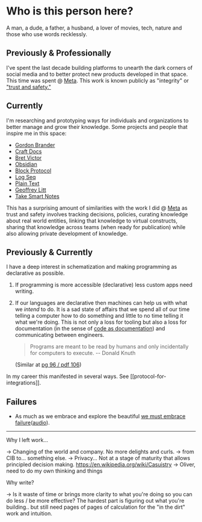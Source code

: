 # Who is this person here?

A man, a dude, a father, a husband, a lover of movies, tech, nature and those who use words recklessly.

## Previously & Professionally

I've spent the last decade building platforms to unearth the dark corners of social media and
to better protect new products developed in that space. This time was spent @ [Meta](meta.com). This work is known publicly as
"integrity" or ["trust and safety."](https://about.facebook.com/actions/promoting-safety-and-expression/)

## Currently

I'm researching and prototyping ways for individuals and organizations to better manage and grow their knowledge.
Some projects and people that inspire me in this space:

- [Gordon Brander](https://subconscious.substack.com/)
- [Craft Docs](https://www.craft.do/)
- [Bret Victor](http://worrydream.com/)
- [Obsidian](https://obsidian.md/)
- [Block Protocol](https://blockprotocol.org/)
- [Log Seq](https://logseq.com/)
- [Plain Text](https://plaintextaccounting.org/)
- [Geoffrey Litt](https://www.geoffreylitt.com/)
- [Take Smart Notes](https://takesmartnotes.com/)

This has a surprising amount of similarities with the work I did @ [Meta](meta.com) as trust and safety involves tracking decisions,
policies, curating knowledge about real world entities, linking that knowledge to virtual constructs, sharing that knowledge
across teams (when ready for publication) while also allowing private development of knowledge.

## Previously & Currently

I have a deep interest in schematization and making programming as declarative as possible.

1. If programming is more accessible (declarative) less custom apps need writing.
2. If our languages are declarative then machines can help us with what we _intend_ to do. It is a sad state of affairs that we spend
   all of our time telling a computer how to do something and little to no time telling it what we're doing. This is not only
   a loss for tooling but also a loss for documentation (in the sense of [code as documentation](https://martinfowler.com/bliki/CodeAsDocumentation.html)) and communicating
   between engineers.

   > Programs are meant to be read by humans and only incidentally for computers to execute. -- Donald Knuth

   (Similar at [pg 96 / pdf 106](http://www.softwarepreservation.com/projects/LISP/book/III_LispBook_Apr66-Acro5.pdf))

In my career this manifested in several ways. See [[protocol-for-integrations]].

## Failures

- As much as we embrace and explore the beautiful [we must embrace failure](https://www.philosophizethis.org/transcript/episode-156-transcript)([audio](https://www.philosophizethis.org/podcast/episode-152-the-frankfurt-school-walter-benjamin-pt-1-agcpw-fll9y)).

---

Why I left work...

-> Changing of the world and company. No more delights and curls.
-> from CIB to... something else.
-> Privacy... Not at a stage of maturity that allows principled decision making. https://en.wikipedia.org/wiki/Casuistry
-> Oliver, need to do my own thinking and things

Why write?

-> Is it waste of time or brings more clarity to what you're doing so you can do less / be more effective?
The hardest part is figuring out what you're building.. but still need pages of pages of calculation for the "in the dirt" work and intuition.
